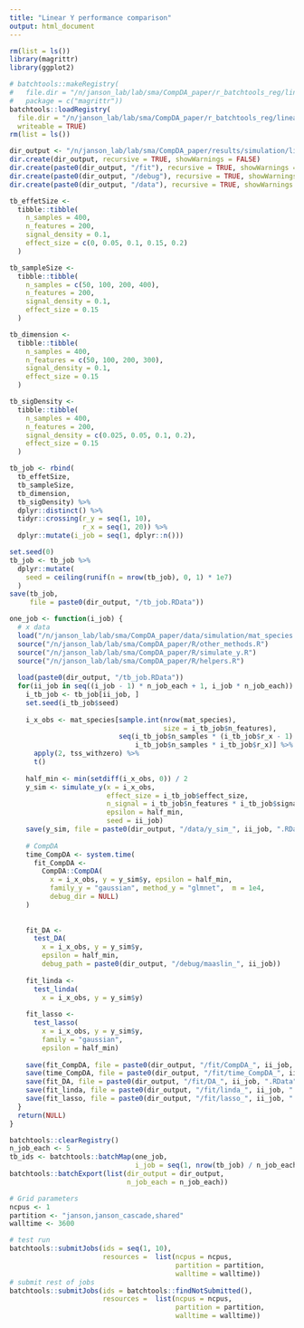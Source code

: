 ```yaml
---
title: "Linear Y performance comparison"
output: html_document
---
```


```r
rm(list = ls())
library(magrittr)
library(ggplot2)
```

```r
# batchtools::makeRegistry(
#   file.dir = "/n/janson_lab/lab/sma/CompDA_paper/r_batchtools_reg/linear_Y",
#   package = c("magrittr"))
batchtools::loadRegistry(
  file.dir = "/n/janson_lab/lab/sma/CompDA_paper/r_batchtools_reg/linear_Y",
  writeable = TRUE)
rm(list = ls())
```

```r
dir_output <- "/n/janson_lab/lab/sma/CompDA_paper/results/simulation/linear_Y"
dir.create(dir_output, recursive = TRUE, showWarnings = FALSE)
dir.create(paste0(dir_output, "/fit"), recursive = TRUE, showWarnings = FALSE)
dir.create(paste0(dir_output, "/debug"), recursive = TRUE, showWarnings = FALSE)
dir.create(paste0(dir_output, "/data"), recursive = TRUE, showWarnings = FALSE)

tb_effetSize <- 
  tibble::tibble(
    n_samples = 400,
    n_features = 200,
    signal_density = 0.1,
    effect_size = c(0, 0.05, 0.1, 0.15, 0.2)
  )

tb_sampleSize <- 
  tibble::tibble(
    n_samples = c(50, 100, 200, 400),
    n_features = 200,
    signal_density = 0.1,
    effect_size = 0.15
  )

tb_dimension <- 
  tibble::tibble(
    n_samples = 400,
    n_features = c(50, 100, 200, 300),
    signal_density = 0.1,
    effect_size = 0.15
  )

tb_sigDensity <- 
  tibble::tibble(
    n_samples = 400,
    n_features = 200,
    signal_density = c(0.025, 0.05, 0.1, 0.2),
    effect_size = 0.15
  )

tb_job <- rbind(
  tb_effetSize,
  tb_sampleSize,
  tb_dimension,
  tb_sigDensity) %>%
  dplyr::distinct() %>% 
  tidyr::crossing(r_y = seq(1, 10),
                  r_x = seq(1, 20)) %>% 
  dplyr::mutate(i_job = seq(1, dplyr::n()))

set.seed(0)
tb_job <- tb_job %>% 
  dplyr::mutate(
    seed = ceiling(runif(n = nrow(tb_job), 0, 1) * 1e7)
  )
save(tb_job, 
     file = paste0(dir_output, "/tb_job.RData"))

one_job <- function(i_job) {
  # x data
  load("/n/janson_lab/lab/sma/CompDA_paper/data/simulation/mat_species.RData")
  source("/n/janson_lab/lab/sma/CompDA_paper/R/other_methods.R")
  source("/n/janson_lab/lab/sma/CompDA_paper/R/simulate_y.R")
  source("/n/janson_lab/lab/sma/CompDA_paper/R/helpers.R")
  
  load(paste0(dir_output, "/tb_job.RData"))
  for(ii_job in seq((i_job - 1) * n_job_each + 1, i_job * n_job_each)) {
    i_tb_job <- tb_job[ii_job, ]
    set.seed(i_tb_job$seed)
    
    i_x_obs <- mat_species[sample.int(nrow(mat_species), 
                                      size = i_tb_job$n_features),
                           seq(i_tb_job$n_samples * (i_tb_job$r_x - 1) + 1, 
                               i_tb_job$n_samples * i_tb_job$r_x)] %>% 
      apply(2, tss_withzero) %>% 
      t() 
    
    half_min <- min(setdiff(i_x_obs, 0)) / 2
    y_sim <- simulate_y(x = i_x_obs, 
                        effect_size = i_tb_job$effect_size, 
                        n_signal = i_tb_job$n_features * i_tb_job$signal_density, 
                        epsilon = half_min,
                        seed = ii_job)
    save(y_sim, file = paste0(dir_output, "/data/y_sim_", ii_job, ".RData"))
    
    # CompDA
    time_CompDA <- system.time(
      fit_CompDA <-
        CompDA::CompDA(
          x = i_x_obs, y = y_sim$y, epsilon = half_min,
          family_y = "gaussian", method_y = "glmnet",  m = 1e4,
          debug_dir = NULL)
    )
    
    
    fit_DA <-
      test_DA(
        x = i_x_obs, y = y_sim$y,
        epsilon = half_min,
        debug_path = paste0(dir_output, "/debug/maaslin_", ii_job))
    
    fit_linda <- 
      test_linda(
        x = i_x_obs, y = y_sim$y)
    
    fit_lasso <-
      test_lasso(
        x = i_x_obs, y = y_sim$y,
        family = "gaussian",
        epsilon = half_min)
    
    save(fit_CompDA, file = paste0(dir_output, "/fit/CompDA_", ii_job, ".RData"))
    save(time_CompDA, file = paste0(dir_output, "/fit/time_CompDA_", ii_job, ".RData"))
    save(fit_DA, file = paste0(dir_output, "/fit/DA_", ii_job, ".RData"))
    save(fit_linda, file = paste0(dir_output, "/fit/linda_", ii_job, ".RData"))
    save(fit_lasso, file = paste0(dir_output, "/fit/lasso_", ii_job, ".RData"))
  }
  return(NULL)
}
```

```r
batchtools::clearRegistry()
n_job_each <- 5
tb_ids <- batchtools::batchMap(one_job,
                               i_job = seq(1, nrow(tb_job) / n_job_each))
batchtools::batchExport(list(dir_output = dir_output,
                             n_job_each = n_job_each))

# Grid parameters
ncpus <- 1
partition <- "janson,janson_cascade,shared"
walltime <- 3600

# test run
batchtools::submitJobs(ids = seq(1, 10),
                       resources =  list(ncpus = ncpus,
                                         partition = partition,
                                         walltime = walltime))
# submit rest of jobs
batchtools::submitJobs(ids = batchtools::findNotSubmitted(),
                       resources =  list(ncpus = ncpus,
                                         partition = partition,
                                         walltime = walltime))
```
